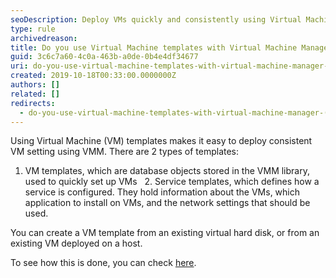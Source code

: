 ```yaml
---
seoDescription: Deploy VMs quickly and consistently using Virtual Machine Manager (VMM) templates, ideal for setting up VM configurations and services.
type: rule
archivedreason:
title: Do you use Virtual Machine templates with Virtual Machine Manager (VMM)?
guid: 3c6c7a60-4c0a-463b-a0de-0b4e4df34677
uri: do-you-use-virtual-machine-templates-with-virtual-machine-manager-vmm
created: 2019-10-18T00:33:00.0000000Z
authors: []
related: []
redirects:
  - do-you-use-virtual-machine-templates-with-virtual-machine-manager-(vmm)
---
```


Using Virtual Machine (VM) templates makes it easy to deploy consistent VM setting using VMM.
There are 2 types of templates:

1. VM templates, which are database objects stored in the VMM library, used to quickly set up VMs
     2. Service templates, which defines how a service is configured. They hold information about the VMs, which application to install on VMs, and the network settings that should be used.

You can create a VM template from an existing virtual hard disk, or from an existing VM deployed on a host.

To see how this is done, you can check [here](https://docs.microsoft.com/en-us/system-center/vmm/library-vm-templates?view=sc-vmm-2019).